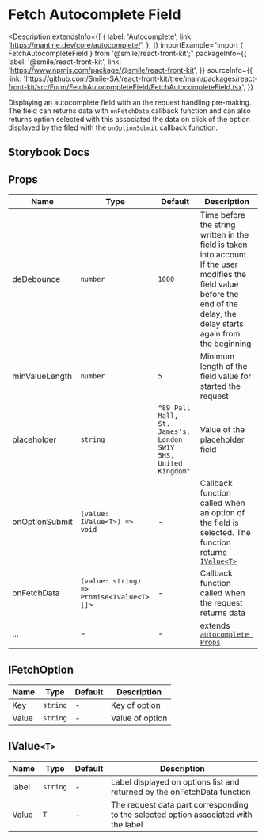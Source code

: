 # Fetch Autocomplete Field

<Description
  extendsInfo={[
    {
      label: 'Autocomplete',
      link: 'https://mantine.dev/core/autocomplete/',
    },
  ]}
  importExample="import { FetchAutocompleteField } from '@smile/react-front-kit';"
  packageInfo={{
    label: '@smile/react-front-kit',
    link: 'https://www.npmjs.com/package/@smile/react-front-kit',
  }}
  sourceInfo={{
    link: 'https://github.com/Smile-SA/react-front-kit/tree/main/packages/react-front-kit/src/Form/FetchAutocompleteField/FetchAutocompleteField.tsx',
  }}
>
  Displaying an autocomplete field with an the request handling pre-making. The
  field can returns data with `onFetchData` callback function and can also
  returns option selected with this associated the data on click of the option
  displayed by the filed with the `onOptionSubmit` callback function.
</Description>

## Storybook Docs

<StorybookEmbed
  storyId="3-custom-form-fetchautocompletefield--docs"
  height="620"
/>

## Props

| Name           | Type                                      | Default                                                        | Description                                                                                                                                                                    |
| -------------- | ----------------------------------------- | -------------------------------------------------------------- | ------------------------------------------------------------------------------------------------------------------------------------------------------------------------------ |
| deDebounce     | `number`                                  | `1000`                                                         | Time before the string written in the field is taken into account. If the user modifies the field value before the end of the delay, the delay starts again from the beginning |
| minValueLength | `number`                                  | `5`                                                            | Minimum length of the field value for started the request                                                                                                                      |
| placeholder    | `string`                                  | `"89 Pall Mall, St. James's, London SW1Y 5HS, United Kingdom"` | Value of the placeholder field                                                                                                                                                 |
| onOptionSubmit | `(value: IValue<T>) => void`              | -                                                              | Callback function called when an option of the field is selected. The function returns [`IValue<T>`](#IValue<T>)                                                               |
| onFetchData    | `(value: string) => Promise<IValue<T>[]>` | -                                                              | Callback function called when the request returns data                                                                                                                         |
| ...            | -                                         | -                                                              | extends [`autocomplete Props`](https://mantine.dev/core/autocomplete/?t=props)                                                                                                 |

## IFetchOption

| Name             | Type     | Default | Description     |
| ---------------- | -------- | ------- | --------------- |
| Key<Required/>   | `string` | -       | Key of option   |
| Value<Required/> | `string` | -       | Value of option |

## IValue`<T>`

| Name             | Type     | Default | Description                                                                          |
| ---------------- | -------- | ------- | ------------------------------------------------------------------------------------ |
| label<Required/> | `string` | -       | Label displayed on options list and returned by the onFetchData function             |
| Value<Required/> | `T`      | -       | The request data part corresponding to the selected option associated with the label |
